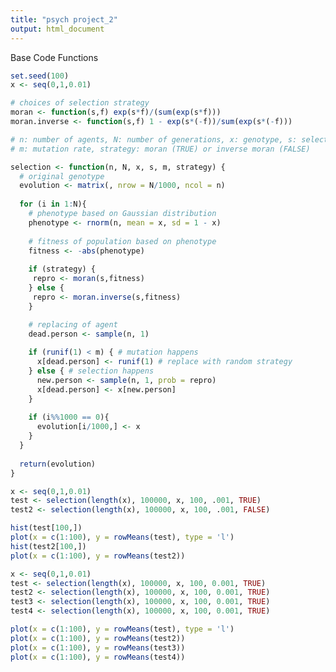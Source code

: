 ```yaml
---
title: "psych project_2"
output: html_document
---
```


Base Code Functions
```r
set.seed(100)
x <- seq(0,1,0.01)

# choices of selection strategy
moran <- function(s,f) exp(s*f)/(sum(exp(s*f)))
moran.inverse <- function(s,f) 1 - exp(s*(-f))/sum(exp(s*(-f)))

# n: number of agents, N: number of generations, x: genotype, s: selection strength
# m: mutation rate, strategy: moran (TRUE) or inverse moran (FALSE)

selection <- function(n, N, x, s, m, strategy) {
  # original genotype
  evolution <- matrix(, nrow = N/1000, ncol = n)
  
  for (i in 1:N){
    # phenotype based on Gaussian distribution
    phenotype <- rnorm(n, mean = x, sd = 1 - x)
    
    # fitness of population based on phenotype
    fitness <- -abs(phenotype)
    
    if (strategy) {
     repro <- moran(s,fitness)
    } else {
     repro <- moran.inverse(s,fitness)
    }

    # replacing of agent
    dead.person <- sample(n, 1)
    
    if (runif(1) < m) { # mutation happens
      x[dead.person] <- runif(1) # replace with random strategy
    } else { # selection happens
      new.person <- sample(n, 1, prob = repro)
      x[dead.person] <- x[new.person]
    }
    
    if (i%%1000 == 0){
      evolution[i/1000,] <- x
    }
  }
  
  return(evolution)
}

```

\section{Moran vs Inverse Moran}
```r
x <- seq(0,1,0.01)
test <- selection(length(x), 100000, x, 100, .001, TRUE)
test2 <- selection(length(x), 100000, x, 100, .001, FALSE)

hist(test[100,])
plot(x = c(1:100), y = rowMeans(test), type = 'l')
hist(test2[100,])
plot(x = c(1:100), y = rowMeans(test2))
```

\section{Varying Selection Strength}
```r
x <- seq(0,1,0.01)
test <- selection(length(x), 100000, x, 100, 0.001, TRUE)
test2 <- selection(length(x), 100000, x, 100, 0.001, TRUE)
test3 <- selection(length(x), 100000, x, 100, 0.001, TRUE)
test4 <- selection(length(x), 100000, x, 100, 0.001, TRUE)

plot(x = c(1:100), y = rowMeans(test), type = 'l')
plot(x = c(1:100), y = rowMeans(test2))
plot(x = c(1:100), y = rowMeans(test3))
plot(x = c(1:100), y = rowMeans(test4))

```

